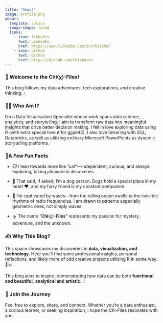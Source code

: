 ```yaml
---
title: "About"
image: profile.png
about:
  template: solana
  image-shape: round
  links:
    - icon: linkedin
      text: LinkedIn
      href: https://www.linkedin.com/in/chisato/
    - icon: github
      text: Github
      href: https://github.com/chichacha
---
```


### **🌌 Welcome to the Chi**(χ)**-Files!**

This blog follows my data adventures, tech explorations, and creative thinking. 💧

### **🧑‍💻 Who Am I?**

I'm a Data Visualization Specialist whose work spans data science, analytics, and storytelling. I aim to transform raw data into meaningful insights that drive better decision making. I fell in love exploring data using R (with extra special love 💕 for ggplot2), I also love tinkering with SQL, Databricks, as well as utilizing ordinary Microsoft PowerPoints as dynamic storytelling platforms.

### **🫣A Few Fun Facts**

-   🐱 I lean towards more like "cat"—independent, curious, and always exploring, taking pleasure in discoveries.

-   🐶 That said, if asked, I’m a dog person. Dogs hold a special place in my heart ❤️, and my furry friend is my constant companion.

-   🌊 I'm captivated by waves—from the rolling ocean swells to the invisible rhythms of radio frequencies. I am drawn to patterns especially geometric ones, not simply waves.

-   🛸 The name "**Chi**(χ)**-Files**" represents my passion for mystery, adventure, and the unknown.

### **✍️ Why This Blog?**

This space showcases my discoveries in **data, visualization, and technology**. Here you'll find some professional insights, personal reflections, and likely more of odd creative projects utilizing R in some way. 🎨📊

This blog aims to inspire, demonstrating how data can be both **functional and beautiful**, **analytical and artistic**. 💡

### **🌊 Join the Journey**

Feel free to explore, share, and connect. Whether you're a data enthusiast, a curious learner, or seeking inspiration, I hope the Chi-Files resonates with you.
